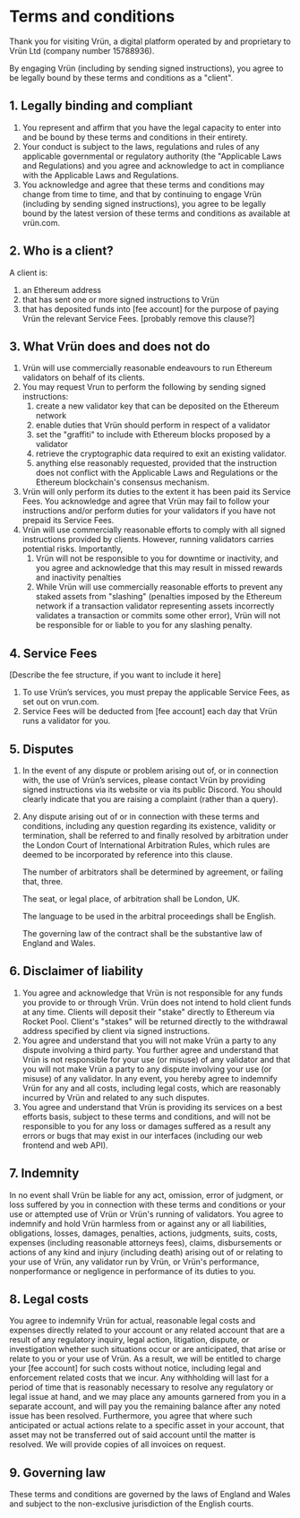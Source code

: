 # Terms and conditions
Thank you for visiting Vrün, a digital platform operated by and proprietary to Vrün Ltd (company number 15788936).

By engaging Vrün (including by sending signed instructions), you agree to be legally bound by these terms and conditions as a "client".

## 1. Legally binding and compliant

1. You represent and affirm that you have the legal capacity to enter into and be bound by these terms and conditions in their entirety.
2. Your conduct is subject to the laws, regulations and rules of any applicable governmental or regulatory authority (the "Applicable Laws and Regulations) and you agree and acknowledge to act in compliance with the Applicable Laws and Regulations.
3. You acknowledge and agree that these terms and conditions may change from time to time, and that by continuing to engage Vrün (including by sending signed instructions), you agree to be legally bound by the latest version of these terms and conditions as available at vrün.com.

## 2. Who is a client?
A client is:
 1. an Ethereum address
 2. that has sent one or more signed instructions to Vrün
 3. that has deposited funds into [fee account] for the purpose of paying Vrün the relevant Service Fees. [probably remove this clause?]

## 3. What Vrün does and does not do

1. Vrün will use commercially reasonable endeavours to run Ethereum validators on behalf of its clients. 
2. You may request Vrun to perform the following by sending signed instructions:
    1. create a new validator key that can be deposited on the Ethereum network
    2. enable duties that Vrün should perform in respect of a validator
    3. set the "graffiti" to include with Ethereum blocks proposed by a validator
    4. retrieve the cryptographic data required to exit an existing validator.
    5. anything else reasonably requested, provided that the instruction does not conflict with the Applicable Laws and Regulations or the Ethereum blockchain's consensus mechanism.
3. Vrün will only perform its duties to the extent it has been paid its Service Fees. You acknowledge and agree that Vrün may fail to follow your instructions and/or perform duties for your validators if you have not prepaid its Service Fees.
4. Vrün will use commercially reasonable efforts to comply with all signed instructions provided by clients. However, running validators carries potential risks. Importantly,
    1. Vrün will not be responsible to you for downtime or inactivity, and you agree and acknowledge that this may result in missed rewards and inactivity penalties
    2. While Vrün will use commercially reasonable efforts to prevent any staked assets from "slashing" (penalties imposed by the Ethereum network if a transaction validator representing assets incorrectly validates a transaction or commits some other error), Vrün will not be responsible for or liable to you for any slashing penalty.

## 4. Service Fees
[Describe the fee structure, if you want to include it here]
1. To use Vrün’s services, you must prepay the applicable Service Fees, as set out on vrun.com. 
2. Service Fees will be deducted from [fee account] each day that Vrün runs a validator for you.

## 5. Disputes
1. In the event of any dispute or problem arising out of, or in connection with, the use of Vrün’s services, please contact Vrün by providing signed instructions via its website or via its public Discord. You should clearly indicate that you are raising a complaint (rather than a query).
2. Any dispute arising out of or in connection with these terms and conditions, including any question regarding its existence, validity or termination, shall be referred to and finally resolved by arbitration under the London Court of International Arbitration Rules, which rules are deemed to be incorporated by reference into this clause.

    The number of arbitrators shall be determined by agreement, or failing that, three.
   
    The seat, or legal place, of arbitration shall be London, UK. 

    The language to be used in the arbitral proceedings shall be English. 

    The governing law of the contract shall be the substantive law of England and Wales.

## 6. Disclaimer of liability
1. You agree and acknowledge that Vrün is not responsible for any funds you provide to or through Vrün. Vrün does not intend to hold client funds at any time. Clients will deposit their "stake" directly to Ethereum via Rocket Pool. Client's "stakes" will be returned directly to the withdrawal address specified by client via signed instructions.
2. You agree and understand that you will not make Vrün a party to any dispute involving a third party. You further agree and understand that Vrün is not responsible for your use (or misuse) of any validator and that you will not make Vrün a party to any dispute involving your use (or misuse) of any validator. In any event, you hereby agree to indemnify Vrün for any and all costs, including legal costs, which are reasonably incurred by Vrün and related to any such disputes.
3. You agree and understand that Vrün is providing its services on a best efforts basis, subject to these terms and conditions, and will not be responsible to you for any loss or damages suffered as a result any errors or bugs that may exist in our interfaces (including our web frontend and web API).

## 7. Indemnity
In no event shall Vrün be liable for any act, omission, error of judgment, or loss suffered by you in connection with these terms and conditions or your use or attempted use of Vrün or Vrün's running of validators. You agree to indemnify and hold Vrün harmless from or against any or all liabilities, obligations, losses, damages, penalties, actions, judgments, suits, costs, expenses (including reasonable attorneys fees), claims, disbursements or actions of any kind and injury (including death) arising out of or relating to your use of Vrün, any validator run by Vrün, or Vrün's performance, nonperformance or negligence in performance of its duties to you.

## 8. Legal costs
You agree to indemnify Vrün for actual, reasonable legal costs and expenses directly related to your account or any related account that are a result of any regulatory inquiry, legal action, litigation, dispute, or investigation whether such situations occur or are anticipated, that arise or relate to you or your use of Vrün. As a result, we will be entitled to charge your [fee account] for such costs without notice, including legal and enforcement related costs that we incur. Any withholding will last for a period of time that is reasonably necessary to resolve any regulatory or legal issue at hand, and we may place any amounts garnered from you in a separate account, and will pay you the remaining balance after any noted issue has been resolved. Furthermore, you agree that where such anticipated or actual actions relate to a specific asset in your account, that asset may not be transferred out of said account until the matter is resolved. We will provide copies of all invoices on request.

## 9. Governing law
These terms and conditions are governed by the laws of England and Wales and subject to the non-exclusive jurisdiction of the English courts.